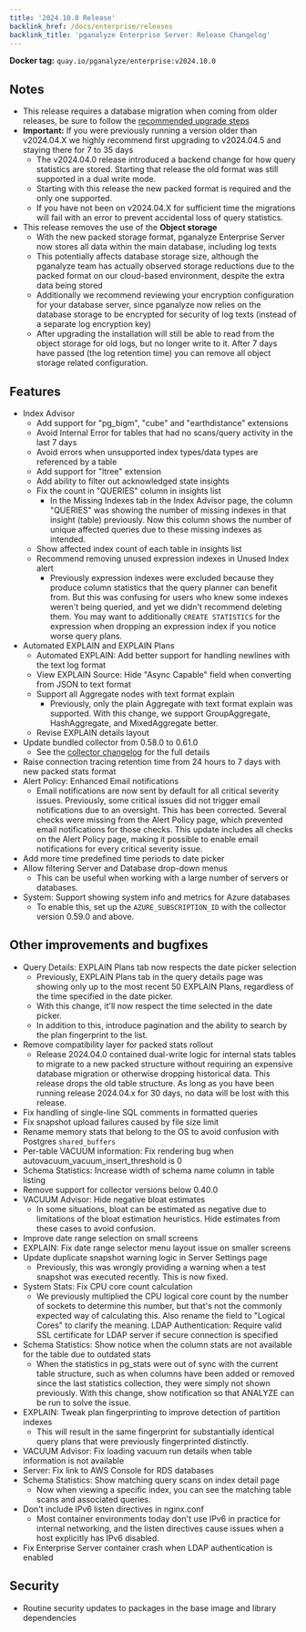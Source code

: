 ```yaml
---
title: '2024.10.0 Release'
backlink_href: /docs/enterprise/releases
backlink_title: 'pganalyze Enterprise Server: Release Changelog'
---
```


**Docker tag:** `quay.io/pganalyze/enterprise:v2024.10.0`

## Notes

- This release requires a database migration when coming from older releases, be sure to follow the [recommended upgrade steps](/docs/enterprise/upgrade)
- **Important:** If you were previously running a version older than v2024.04.X we highly recommend first upgrading to v2024.04.5 and staying there for 7 to 35 days
  - The v2024.04.0 release introduced a backend change for how query statistics are stored. Starting that release the old format was still supported in a dual write mode.
  - Starting with this release the new packed format is required and the only one supported.
  - If you have not been on v2024.04.X for sufficient time the migrations will fail with an error to prevent accidental loss of query statistics.
- This release removes the use of the **Object storage**
  - With the new packed storage format, pganalyze Enterprise Server now stores all data within the main database, including log texts
  - This potentially affects database storage size, although the pganalyze team has actually observed storage reductions due to the packed format on our cloud-based environment, despite the extra data being stored
  - Additionally we recommend reviewing your encryption configuration for your database server, since pganalyze now relies on the database storage to be encrypted for security of log texts (instead of a separate log encryption key)
  - After upgrading the installation will still be able to read from the object storage for old logs, but no longer write to it. After 7 days have passed (the log retention time) you can remove all object storage related configuration.

## Features

- Index Advisor
  - Add support for "pg_bigm", "cube" and "earthdistance" extensions <!-- 3953 -->
  - Avoid Internal Error for tables that had no scans/query activity in the last 7 days <!-- 3956 -->
  - Avoid errors when unsupported index types/data types are referenced by a table <!-- 3954 -->
  - Add support for "ltree" extension <!-- 3957 -->
  - Add ability to filter out acknowledged state insights <!--3943  -->
  - Fix the count in "QUERIES" column in insights list <!-- 4288 -->
    - In the Missing Indexes tab in the Index Advisor page, the column "QUERIES" was showing the number of missing indexes in that insight (table) previously. Now this column shows the number of unique affected queries due to these missing indexes as intended.
  - Show affected index count of each table in insights list <!-- 4289 -->
  - Recommend removing unused expression indexes in Unused Index alert <!-- 4185 -->
    - Previously expression indexes were excluded because they produce column statistics that the query planner can benefit from. But this was confusing for users who knew some indexes weren't being queried, and yet we didn't recommend deleting them. You may want to additionally `CREATE STATISTICS` for the expression when dropping an expression index if you notice worse query plans.
- Automated EXPLAIN and EXPLAIN Plans
  - Automated EXPLAIN: Add better support for handling newlines with the text log format <!-- 3937 -->
  - View EXPLAIN Source: Hide "Async Capable" field when converting from JSON to text format <!-- 3946 -->
  - Support all Aggregate nodes with text format explain <!-- 4020 -->
    - Previously, only the plain Aggregate with text format explain was supported. With this change, we support GroupAggregate, HashAggregate, and MixedAggregate better.
  - Revise EXPLAIN details layout <!-- 4174 -->
- Update bundled collector from 0.58.0 to 0.61.0 <!-- XXX -->
  - See the [collector changelog](https://github.com/pganalyze/collector/blob/main/CHANGELOG.md#0610------2024-10-23) for the full details
- Raise connection tracing retention time from 24 hours to 7 days with new packed stats format
- Alert Policy: Enhanced Email notifications <!-- 4082 -->
  - Email notifications are now sent by default for all critical severity issues. Previously, some critical issues did not trigger email notifications due to an oversight. This has been corrected. Several checks were missing from the Alert Policy page, which prevented email notifications for those checks. This update includes all checks on the Alert Policy page, making it possible to enable email notifications for every critical severity issue.
- Add more time predefined time periods to date picker <!-- 4125 -->
- Allow filtering Server and Database drop-down menus <!-- 4235 -->
  - This can be useful when working with a large number of servers or databases.
- System: Support showing system info and metrics for Azure databases <!-- 4241 -->
  - To enable this, set up the `AZURE_SUBSCRIPTION_ID` with the collector version 0.59.0 and above.

## Other improvements and bugfixes

- Query Details: EXPLAIN Plans tab now respects the date picker selection <!-- 4405 -->
  - Previously, EXPLAIN Plans tab in the query details page was showing only up to the most recent 50 EXPLAIN Plans, regardless of the time specified in the date picker.
  - With this change, it'll now respect the time selected in the date picker.
  - In addition to this, introduce pagination and the ability to search by the plan fingerprint to the list.
- Remove compatibility layer for packed stats rollout <!-- 4050 -->
  - Release 2024.04.0 contained dual-write logic for internal stats tables to migrate to a new packed structure without requiring an expensive database migration or otherwise dropping historical data. This release drops the old table structure. As long as you have been running release 2024.04.x for 30 days, no data will be lost with this release.
- Fix handling of single-line SQL comments in formatted queries <!-- 3979 -->
- Fix snapshot upload failures caused by file size limit <!-- 3986 -->
- Rename memory stats that belong to the OS to avoid confusion with Postgres `shared_buffers` <!-- 3988 -->
- Per-table VACUUM information: Fix rendering bug when autovacuum_vacuum_insert_threshold is 0 <!-- 4087 -->
- Schema Statistics: Increase width of schema name column in table listing <!-- 4183 -->
- Remove support for collector versions below 0.40.0 <!-- 4160 -->
- VACUUM Advisor: Hide negative bloat estimates <!-- 4219 -->
  - In some situations, bloat can be estimated as negative due to limitations of the bloat estimation heuristics. Hide estimates from these cases to avoid confusion.
- Improve date range selection on small screens <!-- 4229 -->
- EXPLAIN: Fix date range selector menu layout issue on smaller screens <!-- 4239 -->
- Update duplicate snapshot warning logic in Server Settings page <!-- 4240 -->
  - Previously, this was wrongly providing a warning when a test snapshot was executed recently. This is now fixed.
- System Stats: Fix CPU core count calculation <!-- 4244 -->
  - We previously multiplied the CPU logical core count by the number of sockets to determine this number, but that's not the commonly expected way of calculating this. Also rename the field to "Logical Cores" to clarify the meaning.
 LDAP Authentication: Require valid SSL certificate for LDAP server if secure connection is specified <!-- 4300 -->
- Schema Statistics: Show notice when the column stats are not available for the table due to outdated stats <!-- 4311 -->
  - When the statistics in pg_stats were out of sync with the current table structure, such as when columns have been added or removed since the last statistics collection, they were simply not shown previously. With this change, show notification so that ANALYZE can be run to solve the issue.
- EXPLAIN: Tweak plan fingerprinting to improve detection of partition indexes <!-- 4304 -->
  - This will result in the same fingerprint for substantially identical query plans that were previously fingerprinted distinctly.
- VACUUM Advisor: Fix loading vacuum run details when table information is not available <!-- 4360 -->
- Server: Fix link to AWS Console for RDS databases <!-- 4361 -->
- Schema Statistics: Show matching query scans on index detail page <!-- 4404 -->
  - Now when viewing a specific index, you can see the matching table scans and associated queries.
- Don't include IPv6 listen directives in nginx.conf <!-- 4417 -->
  - Most container environments today don't use IPv6 in practice for internal networking, and the listen directives cause issues when a host explicitly has IPv6 disabled.
- Fix Enterprise Server container crash when LDAP authentication is enabled <!-- 4416 -->

## Security

- Routine security updates to packages in the base image and library dependencies
